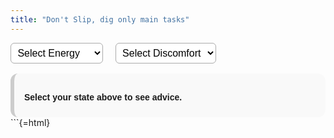 ```yaml
---
title: "Don't Slip, dig only main tasks"
---
```


<style>
  .advice-card {
    background-color: #f9f9f9;
    border-radius: 12px;
    padding: 1rem;
    margin-top: 1rem;
    font-family: sans-serif;
    border-left: 6px solid #ccc;
  }

  .advice-card p {
    margin-bottom: 0.5rem;
    font-weight: 600;
  }

  .advice-card ul {
    padding-left: 1.2rem;
    margin: 0;
  }

  .controls {
    margin-bottom: 1rem;
  }

  select {
    margin-right: 1rem;
    padding: 0.4rem;
    font-size: 1rem;
    border-radius: 6px;
    border: 1px solid #aaa;
    background-color: white;
    transition: background-color 0.3s ease;
  }

  /* Dynamic classes for dropdowns */
  .btn-green {
    background-color: #e6f4ea;
  }

  .btn-orange {
    background-color: #fff4e5;
  }

  .btn-red {
    background-color: #fcebea;
  }
</style>

<div class="controls">
  <select id="energySelect">
    <option value="" disabled selected hidden>Select Energy</option>
    <option value="high">High Energy</option>
    <option value="medium">Medium Energy</option>
    <option value="low">Low Energy</option>
  </select>
  <select id="discomfortSelect">
    <option value="" disabled selected hidden>Select Discomfort</option>
    <option value="low">Low Discomfort</option>
    <option value="high">High Discomfort</option>
  </select>
</div>

<div class="advice-card" id="adviceCard">
  <p>Select your state above to see advice.</p>
</div>

```{=html}
<script>
const adviceMap = {
  'high_low': [
    "Can't focus due to high energy.",
    "Do some physical exercise to remove it.",
    "Do a coding problem or mental maths to remove extra energy.",
    "Avoid high‑reward distractions."
  ],
  'high_high': [
    "Feeling on edge and gonna explode.",
    "Pause & breathe to regain control.",
    "Use pen + paper if needed.",
    "Chant 'Aum' for focus."
  ],
  'medium_low': [
    "Stable state but high chance of slip‑up.",
    "Bootstrap and build momentum for work.",
    "Complete something easy.",
    "Avoid high‑reward distractions."
  ],
  'medium_high': [
    "Annoyed at first glance.",
    "Start with the most interesting part to bootstrap momentum.",
    "Complete something easy.",
    "Avoid high‑reward distractions."
  ],
  'low_low': [
    "Physically low energy but stable.",
    "Do step‑by‑step work and keep doing it.",
    "Move body to gain some energy.",
    "Avoid high‑reward distractions."
  ],
  'low_high': [
    "Very annoyed, high burnout risk.",
    "Don't do high‑cognition work—only low‑cog tasks.",
    "Move body to gain some energy.",
    "Avoid high‑reward distractions."
  ]
};

const energySelect = document.getElementById('energySelect');
const discomfortSelect = document.getElementById('discomfortSelect');
const adviceCard = document.getElementById('adviceCard');

function updateAdvice() {
  const key = `${energySelect.value}_${discomfortSelect.value}`;
  if (energySelect.value && discomfortSelect.value) {
    const items = adviceMap[key] || ["No advice found."];

    // Main point bolded
    const mainPoint = `<p><strong>→ ${items[0]}</strong></p>`;
    const details = items.slice(1).map(i => `<li>${i}</li>`).join('');

    adviceCard.innerHTML = mainPoint + `<ul>${details}</ul>`;
  }

  updateDropdownColors();
}

function updateDropdownColors() {
  const key = `${energySelect.value}_${discomfortSelect.value}`;
  const e = energySelect;
  const d = discomfortSelect;

  // Reset classes
  [e, d].forEach(el => {
    el.classList.remove('btn-green', 'btn-orange', 'btn-red');
  });

  if (!e.value || !d.value) return;

  if (key === 'high_high') {
    e.classList.add('btn-red');
    d.classList.add('btn-red');
  } else if (e.value === 'high' || d.value === 'high') {
    e.classList.add('btn-orange');
    d.classList.add('btn-orange');
  } else {
    e.classList.add('btn-green');
    d.classList.add('btn-green');
  }
}

energySelect.addEventListener('change', updateAdvice);
discomfortSelect.addEventListener('change', updateAdvice);
</script>
